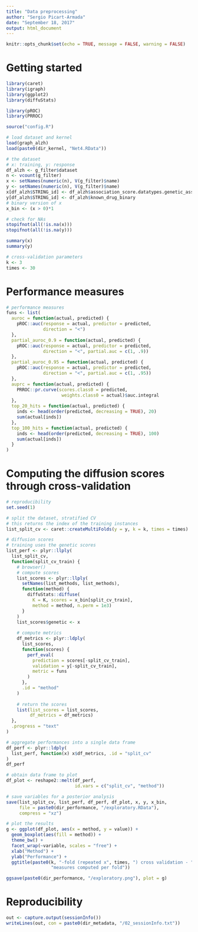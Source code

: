 ```yaml
---
title: "Data preprocessing"
author: "Sergio Picart-Armada"
date: "September 18, 2017"
output: html_document
---
```


```r
knitr::opts_chunk$set(echo = TRUE, message = FALSE, warning = FALSE)
```

# Getting started

```r
library(caret)
library(igraph)
library(ggplot2)
library(diffuStats)

library(pROC)
library(PRROC)

source("config.R")

# load dataset and kernel
load(graph_alzh)
load(paste0(dir_kernel, "Net4.RData"))

# the dataset
# x: training, y: response
df_alzh <- g_filter$dataset
n <- vcount(g_filter)
x <- setNames(numeric(n), V(g_filter)$name)
y <- setNames(numeric(n), V(g_filter)$name)
x[df_alzh$STRING_id] <- df_alzh$association_score.datatypes.genetic_association
y[df_alzh$STRING_id] <- df_alzh$known_drug_binary
# binary version of x
x_bin <- (x > 0)*1

# check for NAs
stopifnot(all(!is.na(x)))
stopifnot(all(!is.na(y)))

summary(x)
summary(y)

# cross-validation parameters
k <- 3
times <- 30
```

# Performance measures

```r
# performance measures
funs <- list(
  auroc = function(actual, predicted) {
    pROC::auc(response = actual, predictor = predicted, 
              direction = "<")
  }, 
  partial_auroc_0.9 = function(actual, predicted) {
    pROC::auc(response = actual, predictor = predicted, 
              direction = "<", partial.auc = c(1, .9))
  }, 
  partial_auroc_0.95 = function(actual, predicted) {
    pROC::auc(response = actual, predictor = predicted, 
              direction = "<", partial.auc = c(1, .95))
  }, 
  auprc = function(actual, predicted) {
    PRROC::pr.curve(scores.class0 = predicted,
                     weights.class0 = actual)$auc.integral
  },
  top_20_hits = function(actual, predicted) {
    inds <- head(order(predicted, decreasing = TRUE), 20)
    sum(actual[inds])
  }, 
  top_100_hits = function(actual, predicted) {
    inds <- head(order(predicted, decreasing = TRUE), 100)
    sum(actual[inds])
  }
) 
```

# Computing the diffusion scores through cross-validation

```r
# reproducibility
set.seed(1)

# split the dataset, stratified CV
# this returns the index of the training instances
list_split_cv <- caret::createMultiFolds(y = y, k = k, times = times)

# diffusion scores
# training uses the genetic scores
list_perf <- plyr::llply(
  list_split_cv, 
  function(split_cv_train) {
    # browser()
    # compute scores
    list_scores <- plyr::llply(
      setNames(list_methods, list_methods),
      function(method) {
        diffuStats::diffuse(
          K = K, scores = x_bin[split_cv_train], 
          method = method, n.perm = 1e3) 
      }
    )
    list_scores$genetic <- x
    
    # compute metrics 
    df_metrics <- plyr::ldply(
      list_scores, 
      function(scores) {
        perf_eval(
          prediction = scores[-split_cv_train], 
          validation = y[-split_cv_train], 
          metric = funs
        )
      }, 
      .id = "method"
    ) 
    
    # return the scores
    list(list_scores = list_scores, 
         df_metrics = df_metrics)
  }, 
  .progress = "text"
)
```

```r
# aggregate performances into a single data frame
df_perf <- plyr::ldply(
  list_perf, function(x) x$df_metrics, .id = "split_cv"
)
df_perf

# obtain data frame to plot
df_plot <- reshape2::melt(df_perf, 
                          id.vars = c("split_cv", "method"))

# save variables for a posterior analysis
save(list_split_cv, list_perf, df_perf, df_plot, x, y, x_bin, 
     file = paste0(dir_performance, "/exploratory.RData"), 
     compress = "xz")

# plot the results
g <- ggplot(df_plot, aes(x = method, y = value)) + 
  geom_boxplot(aes(fill = method)) +
  theme_bw() + 
  facet_wrap(~variable, scales = "free") + 
  xlab("Method") + 
  ylab("Performance") + 
  ggtitle(paste0(k, "-fold (repeated x", times, ") cross validation - ", 
                 "measures computed per fold"))

ggsave(paste0(dir_performance, "/exploratory.png"), plot = g)
```


# Reproducibility

```r
out <- capture.output(sessionInfo())
writeLines(out, con = paste0(dir_metadata, "/02_sessionInfo.txt"))
```

